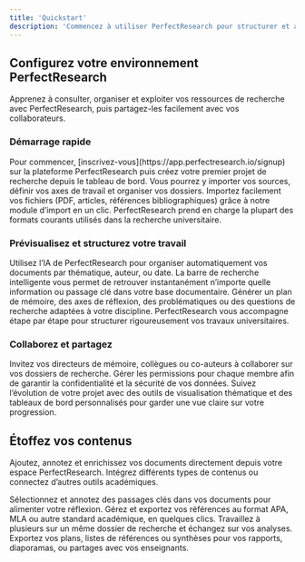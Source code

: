 ```yaml
---
title: 'Quickstart'
description: 'Commencez à utiliser PerfectResearch pour structurer et accélérer votre recherche académique en quelques minutes.'
---
```


## Configurez votre environnement PerfectResearch

Apprenez à consulter, organiser et exploiter vos ressources de recherche avec PerfectResearch, puis partagez-les facilement avec vos collaborateurs.

### Démarrage rapide

<AccordionGroup>
  <Accordion icon="books" title="Créez votre compte et votre premier projet">
    Pour commencer, [inscrivez-vous](https://app.perfectresearch.io/signup) sur la plateforme PerfectResearch puis créez votre premier projet de recherche depuis le tableau de bord. Vous pourrez y importer vos sources, définir vos axes de travail et organiser vos dossiers.
  </Accordion>
  <Accordion icon="upload-cloud" title="Importez vos documents et sources">
    Importez facilement vos fichiers (PDF, articles, références bibliographiques) grâce à notre module d’import en un clic. PerfectResearch prend en charge la plupart des formats courants utilisés dans la recherche universitaire.
  </Accordion>
</AccordionGroup>

### Prévisualisez et structurez votre travail

<AccordionGroup>
  <Accordion icon="magnifying-glass" title="Classement automatique et recherche intelligente">
    Utilisez l’IA de PerfectResearch pour organiser automatiquement vos documents par thématique, auteur, ou date. La barre de recherche intelligente vous permet de retrouver instantanément n’importe quelle information ou passage clé dans votre base documentaire.
  </Accordion>
  <Accordion icon="chat-bubbles-question" title="Générez un plan ou des questions de recherche">
    Générer un plan de mémoire, des axes de réflexion, des problématiques ou des questions de recherche adaptées à votre discipline. PerfectResearch vous accompagne étape par étape pour structurer rigoureusement vos travaux universitaires.
  </Accordion>
</AccordionGroup>

### Collaborez et partagez

<AccordionGroup>
  <Accordion icon="users" title="Travail collaboratif et partage sécurisé">
    Invitez vos directeurs de mémoire, collègues ou co-auteurs à collaborer sur vos dossiers de recherche. Gérer les permissions pour chaque membre afin de garantir la confidentialité et la sécurité de vos données.
  </Accordion>
  <Accordion icon="eye" title="Suivi et visualisation des avancées">
    Suivez l’évolution de votre projet avec des outils de visualisation thématique et des tableaux de bord personnalisés pour garder une vue claire sur votre progression.
  </Accordion>
</AccordionGroup>

## Étoffez vos contenus

Ajoutez, annotez et enrichissez vos documents directement depuis votre espace PerfectResearch. Intégrez différents types de contenus ou connectez d’autres outils académiques.

<CardGroup>

<Card title="Ajoutez des extraits ou notes" icon="file-lines" href="/features/annotations">
  Sélectionnez et annotez des passages clés dans vos documents pour alimenter votre réflexion.
</Card>

<Card title="Insérez des références bibliographiques" icon="book-bookmark" href="/features/bibliographie">
  Gérez et exportez vos références au format APA, MLA ou autre standard académique, en quelques clics.
</Card>

<Card title="Collaborez en temps réel" icon="users" href="/features/collaboration">
  Travaillez à plusieurs sur un même dossier de recherche et échangez sur vos analyses.
</Card>

<Card title="Exportez ou partagez vos synthèses" icon="arrow-up-from-bracket" href="/features/export">
  Exportez vos plans, listes de références ou synthèses pour vos rapports, diaporamas, ou partages avec vos enseignants.
</Card>

</CardGroup>
